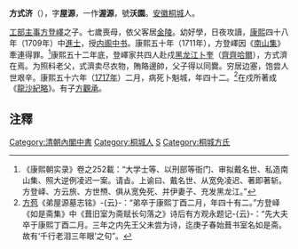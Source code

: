 '''方式济'''（{{bd|？||1717年}}），字'''屋源'''，一作'''渥源'''，號'''沃園'''。[[安徽|安徽]][[桐城|桐城]]人。

[[工部|工部]][[主事|主事]][[方登嶧|方登嶧]]之子。七歲喪母，依父客居[[金陵|金陵]]。幼好學，日夜攻讀，[[康熙|康熙]]四十八年（1709年）中[[進士|進士]]，授[[内阁中书|内阁中书]]。康熙五十年（1711年），方登嶧因《[[南山集|南山集]]》牽連得罪。<ref>《康熙朝实录》卷之252載：“大学士等、以刑部等衙门、审拟戴名世、私造南山集、照大逆例凌迟一案。请㫖。上谕曰、戴名世、从宽免凌迟、著即著斩。方登峄、方云旅、方世槱、俱从宽免死、并伊妻子、充发黑龙江。”</ref>康熙五十二年底，登嶧家共四人赴戍[[黑龙江|黑龙江]][[卜奎|卜奎]]（[[齊齊哈爾|齊齊哈爾]]），方式濟在焉。为照料老父，式濟卖尽衣物，賄賂邊帥，父子得以同爨。穷居边塞，饱尝人世艰辛。康熙五十六年（[[1717年|1717年]]）二月，病死卜魁城，年四十二。<ref>[[方苞|方苞]]《弟屋源墓志铭》-{云}-：“弟卒于康熙丁⾣⼆⽉，年四⼗有⼆。”⽅登峄《如是斋集》中《葺旧室为斋赋⻓句落之》诗后有⽅观永题记-{云}-：“先⼤夫卒于康熙丁⾣⼆⽉。三年之内先王⽗未尝为诗，迄庚⼦春始葺书室名如是斋。故有‘千⾏⽼泪三年眼’之句”。</ref>在戍所著成《[[龍沙紀略|龍沙紀略]]》。有子[[方觀承|方觀承]]。

==注釋==
{{reflist}}

{{康熙四十八年己丑科殿試金榜}}
{{DEFAULTSORT:Fang方}}
[[Category:清朝內閣中書|Category:清朝內閣中書]]
[[Category:桐城人|Category:桐城人]]
[[Category:方姓|S]]
[[Category:桐城方氏|Category:桐城方氏]]